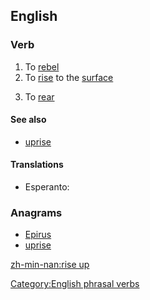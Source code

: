 ==English==

===Verb===
{{en-verb|inf=to [[rise]] [[up]]|rises up|rising up|rose up|risen up}}

# To [[rebel]]
# To [[rise]] to the [[surface]]
# {{context|of a horse etc}} To [[rear]]

====See also====
* [[uprise]]

====Translations====
{{trans-top|to rise to the surface}}
* Esperanto: {{t-|eo|leviĝi|xs=Esperanto}}
{{trans-mid}}
{{trans-bottom}}

===Anagrams===
* [[Epirus#English|Epirus]]
* [[uprise#English|uprise]]

[[Category:English phrasal verbs]]

[[zh-min-nan:rise up]]